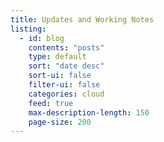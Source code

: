 ```yaml
---
title: Updates and Working Notes
listing:
  - id: blog
    contents: "posts"
    type: default
    sort: "date desc"
    sort-ui: false
    filter-ui: false
    categories: cloud
    feed: true
    max-description-length: 150
    page-size: 200
---
```


:::{#blog}
:::